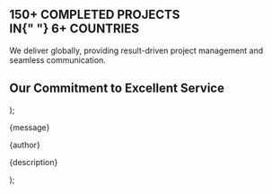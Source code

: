   <Section py="8|12|16|24" {...props}>
    <Container>
      <H2 m="0" lineHeight="tight" textAlign="center">
        <Span color="blue"> 150+ </Span> COMPLETED PROJECTS <br /> IN{" "}
        <Span color="blue"> 6+ </Span>
        COUNTRIES
      </H2>
      <P fontSize="xl|2xl" mt="2" textAlign="center">
        We deliver globally, providing result-driven project management and
        seamless communication.
      </P>
    </Container>
    <Container mt="20">
      <H2 m="0" textAlign="center">
        Our Commitment to Excellent Service
      </H2>
      <Grid col="1|2" gap="8" mt="8">
        <Testimonial
          author="Ethiopian Health care Authority"
          description="New York"
          message="KodeFour is one of our most preferred service providers who have rendered professional expertise to our desired levels.With the help of their round-the-clock support staff we were able to resolve all issues with remarkable agility and also managed to avoid all sorts of discrepancies in a timely manner."
        />
        <Testimonial
          author=" Medicare"
          description="New York"
          message="Our journey with XOYAL was marked by loads of challenges and risks which made it interesting as well as memorable. Their web designing team delivered an innovative piece of work coupled with highly exquisite visual appeal which motivates us to continue on a fruitful journey with them."
        />
      </Grid>
    </Container>
  </Section>
);

  <Div position="relative" bg="muted" rounded="lg" p="6" {...props}>
    <P m="0">{message}</P>
    <P m="0" mt="4" fontSize="xl" fontWeight="semibold">
      {author}
    </P>
    <P m="0" fontSize="md">
      {description}
    </P>
  </Div>
);
